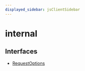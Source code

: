 ```yaml
---
displayed_sidebar: jsClientSidebar
---
```



# internal

## Interfaces

- [RequestOptions](../../internal/interfaces/admin_custom.internal.RequestOptions.mdx)
